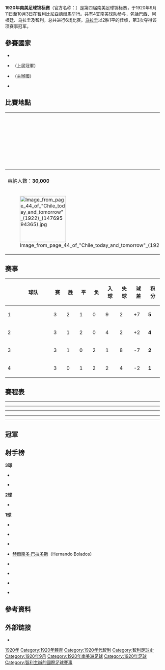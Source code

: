 {{noteTA
|G1=足球
|G2=People
|G3=地名
|G4=Toponym
}}
{{Infobox 國際足球賽事賽季
| tourney_name    = 南美足球錦標賽
| year            = 1920年
| other_titles    = {{lang|en|1920 South American Championship}}
| image           = Uruguay campeón 1920.jpg
| size            = 250px
| caption         = 本屆冠軍烏拉圭隊
| edition         = 4
| country         = 智利
| defending_champ = BRA
| dates           = 9月11日–10月3日
| num_teams       = 4 隊
| confederations  = 1
| venues          = 1
| cities          = 1
| champion        = URU
| count           = 3
| second          = ARG
| third           = BRA
| fourth          = CHI
| matches         = 6
| goals           = 16
| attendance      = 
| top_scorer      = {{flagicon|URU}} {{le|安赫爾·羅馬諾|Ángel Romano}}<br>{{flagicon|URU}} {{link-it|荷西·佩雷斯|José Pérez}}<br> （各 3 球）
| player          = {{flagicon|URU}} {{le|荷西·皮延迪贝内|José Piendibene}} <ref>{{cite web |language=en |url=http://www.rsssf.com/tabless/sachampfulltrivia.html |title=The Copa América Archive – Trivia |publisher=rsssf.com |date=2007-07-19 |accessdate=2016-05-21 |archive-date=2020-10-03 |archive-url=https://web.archive.org/web/20201003020707/http://www.rsssf.com/tabless/sachampfulltrivia.html |dead-url=no }}</ref>
| prevseason      = [[1919年南美足球錦標賽|1919]]
| nextseason      = [[1921年南美足球錦標賽|1921]]
}}

'''1920年南美足球锦标赛'''（官方名称：'''{{lang|es|Campeonato Sudamericano de Selecciones 1920}}'''）是第四届南美足球锦标赛，于1920年9月11日至10月3日在[[智利|智利]][[比尼亞德爾馬|比尼亞德爾馬]]举行。共有4支南美球队参与，包括巴西、阿根廷、乌拉圭及智利，总共进行6场比赛。[[乌拉圭|乌拉圭]]以2胜1平的佳绩，第3次夺得该项赛事冠军。

==參賽國家==
* {{fb|ARG}}
* {{fb|BRA}}（上屆冠軍）
* {{fb|CHI}}（主辦國）
* {{fb|URU}}

==比賽地點==

{| class="wikitable" style="text-align:center"
|-
! rowspan=16|
{{Location map+ |Chile |float=right |width=150 |places=
{{Location map~ |Chile |lat=-33.0333|long=-71.5417|label=[[比尼亞德爾馬|比尼亞德爾馬]]|position=left}}}}
! colspan=2 | [[比尼亞德爾馬|比尼亞德爾馬]]
|-
| {{le|瓦爾帕萊索體育俱樂部體育場|Valparaiso Sporting Club}}
|-
| 容納人數：'''30,000'''
|-
| [[File:Image_from_page_44_of_"Chile_today_and_tomorrow"_(1922)_(14769594365).jpg|150px]]
|}

== 赛事 ==
{| style=border-collapse:collapse border=1 cellspacing=0 cellpadding=5 align=center
|- align=center bgcolor=#efefef
!width=20| 
!width=130|球队
!width=30|赛
!width=30|胜
!width=30|平
!width=30|负
!width=35|入球
!width=35|失球
!width=35|球差
!width=35|积分
|- style="background: #ccffcc;" align=center
|1
|style="text-align:left;"|'''{{fb|URU}} '''
|3||2||1||0||9||2||+7 ||'''5'''
|-  align=center
|2
|style="text-align:left;"|{{fb|ARG}} 
|3||1||2||0||4||2||+2 ||'''4'''
|- align=center
|3
|style="text-align:left;"|{{fb|BRA}} 
|3||1||0||2||1||8||-7 ||'''2'''
|- align=center
|4
|style="text-align:left;"|{{fb|CHI}} 
|3||0||1||2||2||4||-2 ||'''1'''
|}

==賽程表==
{{footballbox
| date = 1920年9月11日
| team1 = {{fb-rt|BRA|1889}}
| score = 1–0
| team2 = {{fb|CHI}}
| report =
| goals1 = {{link-pt|伊斯梅爾·阿爾瓦里薩|Ismael Alvariza|阿爾瓦里薩}} {{goal|53}}
| goals2 =
| stadium = [[比尼亞德爾馬|比尼亞德爾馬]]{{le|瓦爾帕萊索體育俱樂部體育場|Valparaiso Sporting Club}}
| attendance =
| referee = 馬丁·阿普何斯特古伊（Martín Aphesteguy） ([[烏拉圭足球協會|烏拉圭]])
}}
----
{{footballbox
| date = 1920年9月12日
| team1 = {{fb-rt|ARG}}
| score = 1–1
| team2 = {{fb|URU}}
| report =
| goals1 = {{link-it|勞爾·埃切維里亞|Raúl Echeberría|埃切維里亞}} {{goal|75}}
| goals2 = {{le|荷西·皮延迪贝内|José Piendibene|皮延迪贝内}} {{goal|10}}
| stadium = [[比尼亞德爾馬|比尼亞德爾馬]]{{le|瓦爾帕萊索體育俱樂部體育場|Valparaiso Sporting Club}}
| attendance =
| referee = {{link-fr|弗朗西斯科·希梅內斯|Francisco Jiménez}} ([[智利足球協會|智利]])
}}
----
{{footballbox
| date = 1920年9月18日
| team1 = {{fb-rt|URU}}
| score = 6–0
| team2 = {{fb|BRA|1889}}
| report =
| goals1 = {{le|安赫爾·羅馬諾|Ángel Romano|羅馬諾}} {{goal|23||60}} <br> {{le|安东尼·乌尔迪纳兰|Antonio Urdinarán|乌尔迪纳兰}} {{goal|26|pen.}} <br> {{link-it|荷西·佩雷斯|José Pérez|佩雷斯}} {{goal|29||65}} <br> {{le|安东尼·坎坡罗|Antonio Campolo|坎坡罗}} {{goal|48}}
| goals2 =
| stadium = [[比尼亞德爾馬|比尼亞德爾馬]]{{le|瓦爾帕萊索體育俱樂部體育場|Valparaiso Sporting Club}}
| attendance =
| referee = {{link-fr|卡洛斯·芬達|Carlos Fanta}} ([[智利足球協會|智利]])
}}
----
{{footballbox
| date = 1920年9月20日
| team1 = {{fb-rt|CHI}}
| score = 1–1
| team2 = {{fb|ARG}}
| report =
| goals1 = [[赫爾南多·巴拉多斯|巴拉多斯]] {{goal|30}}
| goals2 = {{link-it|米格爾·德拉瓦勒|Miguel Dellavalle|德拉瓦勒}} {{goal|13}}
| stadium = [[比尼亞德爾馬|比尼亞德爾馬]]{{le|瓦爾帕萊索體育俱樂部體育場|Valparaiso Sporting Club}}
| attendance =
| referee = 若昂·德馬利亞（João De María）([[巴西足球協會|巴西]])
}}
----
{{footballbox
| date = 1920年9月25日
| team1 = {{fb-rt|ARG}}
| score = 2–0
| team2 = {{fb|BRA|1889}}
| report =
| goals1 = {{link-it|勞爾·埃切維里亞|Raúl Echeberría|埃切維里亞}} {{goal|40}} <br> {{le|胡利奧·利博納蒂|Julio Libonatti|利博納蒂}} {{goal|73}}
| goals2 =
| stadium = [[比尼亞德爾馬|比尼亞德爾馬]]{{le|瓦爾帕萊索體育俱樂部體育場|Valparaiso Sporting Club}}
| attendance =
| referee = 馬丁·阿普何斯特古伊（Martín Aphesteguy） ([[烏拉圭足球協會|烏拉圭]])
}}
----
{{footballbox
| date = 1920年10月3日
| team1 = {{fb-rt|URU}}
| score = 2–1
| team2 = {{fb|CHI}}
| report =
| goals1 = {{le|安赫爾·羅馬諾|Ángel Romano|羅馬諾}} {{goal|37}} <br> {{link-it|荷西·佩雷斯|José Pérez|佩雷斯}} {{goal|65}}
| goals2 = {{le|奧雷利奧·多明戈斯|Aurelio Domínguez|多明戈斯}} {{goal|60}}
| stadium = [[比尼亞德爾馬|比尼亞德爾馬]]{{le|瓦爾帕萊索體育俱樂部體育場|Valparaiso Sporting Club}}
| attendance =
| referee = {{link-fr|卡洛斯·芬達|Carlos Fanta}} ([[智利足球協會|智利]])
}}


==冠軍==
{{winners|fb|1920年南美足球錦標賽冠軍|Uruguay|3}}


==射手榜==
'''3球'''
{{col-begin}}
{{col-3}}
* {{flagicon|URU}} {{link-it|荷西·佩雷斯|José Pérez}}
{{col-3}}
* {{flagicon|URU}} {{le|安赫爾·羅馬諾|Ángel Romano}}
{{col-3}}
{{col-end}}

'''2球'''
* {{flagicon|ARG}} {{link-it|勞爾·埃切維里亞|Raúl Echeberría}}

'''1球'''
{{col-begin}}
{{col-3}}
* {{flagicon|ARG}} {{link-it|米格爾·德拉瓦勒|Miguel Dellavalle}}
* {{flagicon|ARG}} {{le|胡利奧·利博納蒂|Julio Libonatti}}
* {{flagicon|BRA|1889}} {{link-pt|伊斯梅爾·阿爾瓦里薩|Ismael Alvariza}}
{{col-3}}
* {{flagicon|CHI}} [[赫爾南多·巴拉多斯|赫爾南多·巴拉多斯]]（Hernando Bolados）
* {{flagicon|CHI}} {{le|奧雷利奧·多明戈斯|Aurelio Domínguez}}
* {{flagicon|URU}} {{le|安东尼·坎坡罗|Antonio Campolo}}
{{col-3}}
* {{flagicon|URU}} {{le|荷西·皮延迪贝内|José Piendibene}}
* {{flagicon|URU}} {{le|安东尼·乌尔迪纳兰|Antonio Urdinarán}}
{{col-end}}

== 參考資料 ==
{{reflist}}

== 外部链接 ==
* {{cite web |language=en |url=http://www.rsssf.com/tables/20safull.html |title=1920年南美足球錦標賽 |publisher=RSSSF |date= |accessdate= |archive-date=2012-09-04 |archive-url=https://www.webcitation.org/6AQcjHMpp?url=http://www.rsssf.com/tables/20safull.html |dead-url=no }}

{{美洲盃足球賽}}

[[Category:美洲盃足球賽|1920年]]
[[Category:1920年體育|Category:1920年體育]]
[[Category:1920年代智利|Category:1920年代智利]]
[[Category:智利足球史|Category:智利足球史]]
[[Category:1920年9月|Category:1920年9月]]
[[Category:1920年南美洲足球|Category:1920年南美洲足球]]
[[Category:1920年足球|Category:1920年足球]]
[[Category:智利主辦的國際足球賽事|Category:智利主辦的國際足球賽事]]